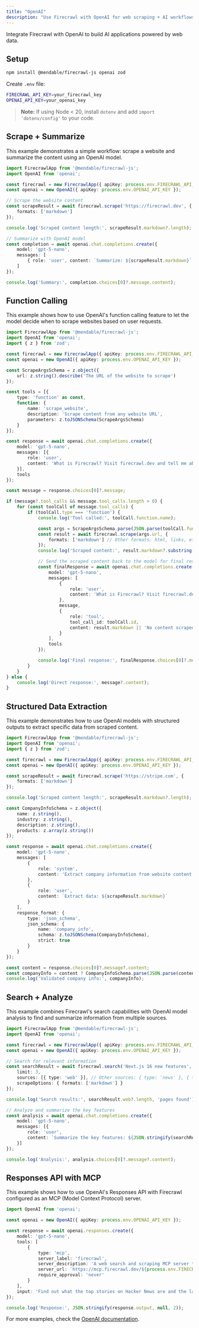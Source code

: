 ```yaml
---
title: "OpenAI"
description: "Use Firecrawl with OpenAI for web scraping + AI workflows"
---
```


Integrate Firecrawl with OpenAI to build AI applications powered by web data.

## Setup

```bash
npm install @mendable/firecrawl-js openai zod
```

Create `.env` file:
```bash
FIRECRAWL_API_KEY=your_firecrawl_key
OPENAI_API_KEY=your_openai_key
```

> **Note:** If using Node < 20, install `dotenv` and add `import 'dotenv/config'` to your code.

## Scrape + Summarize

This example demonstrates a simple workflow: scrape a website and summarize the content using an OpenAI model.

```typescript
import FirecrawlApp from '@mendable/firecrawl-js';
import OpenAI from 'openai';

const firecrawl = new FirecrawlApp({ apiKey: process.env.FIRECRAWL_API_KEY });
const openai = new OpenAI({ apiKey: process.env.OPENAI_API_KEY });

// Scrape the website content
const scrapeResult = await firecrawl.scrape('https://firecrawl.dev', {
    formats: ['markdown']
});

console.log('Scraped content length:', scrapeResult.markdown?.length);

// Summarize with OpenAI model
const completion = await openai.chat.completions.create({
    model: 'gpt-5-nano',
    messages: [
        { role: 'user', content: `Summarize: ${scrapeResult.markdown}` }
    ]
});

console.log('Summary:', completion.choices[0]?.message.content);
```

## Function Calling

This example shows how to use OpenAI's function calling feature to let the model decide when to scrape websites based on user requests.

```typescript
import FirecrawlApp from '@mendable/firecrawl-js';
import OpenAI from 'openai';
import { z } from 'zod';

const firecrawl = new FirecrawlApp({ apiKey: process.env.FIRECRAWL_API_KEY });
const openai = new OpenAI({ apiKey: process.env.OPENAI_API_KEY });

const ScrapeArgsSchema = z.object({
    url: z.string().describe('The URL of the website to scrape')
});

const tools = [{
    type: 'function' as const,
    function: {
        name: 'scrape_website',
        description: 'Scrape content from any website URL',
        parameters: z.toJSONSchema(ScrapeArgsSchema)
    }
}];

const response = await openai.chat.completions.create({
    model: 'gpt-5-nano',
    messages: [{
        role: 'user',
        content: 'What is Firecrawl? Visit firecrawl.dev and tell me about it.'
    }],
    tools
});

const message = response.choices[0]?.message;

if (message?.tool_calls && message.tool_calls.length > 0) {
    for (const toolCall of message.tool_calls) {
        if (toolCall.type === 'function') {
            console.log('Tool called:', toolCall.function.name);

            const args = ScrapeArgsSchema.parse(JSON.parse(toolCall.function.arguments));
            const result = await firecrawl.scrape(args.url, {
                formats: ['markdown'] // Other formats: html, links, etc.
            });
            console.log('Scraped content:', result.markdown?.substring(0, 200) + '...');

            // Send the scraped content back to the model for final response
            const finalResponse = await openai.chat.completions.create({
                model: 'gpt-5-nano',
                messages: [
                    {
                        role: 'user',
                        content: 'What is Firecrawl? Visit firecrawl.dev and tell me about it.'
                    },
                    message,
                    {
                        role: 'tool',
                        tool_call_id: toolCall.id,
                        content: result.markdown || 'No content scraped'
                    }
                ],
                tools
            });

            console.log('Final response:', finalResponse.choices[0]?.message?.content);
        }
    }
} else {
    console.log('Direct response:', message?.content);
}
```

## Structured Data Extraction

This example demonstrates how to use OpenAI models with structured outputs to extract specific data from scraped content.

```typescript
import FirecrawlApp from '@mendable/firecrawl-js';
import OpenAI from 'openai';
import { z } from 'zod';

const firecrawl = new FirecrawlApp({ apiKey: process.env.FIRECRAWL_API_KEY });
const openai = new OpenAI({ apiKey: process.env.OPENAI_API_KEY });

const scrapeResult = await firecrawl.scrape('https://stripe.com', {
    formats: ['markdown']
});

console.log('Scraped content length:', scrapeResult.markdown?.length);

const CompanyInfoSchema = z.object({
    name: z.string(),
    industry: z.string(),
    description: z.string(),
    products: z.array(z.string())
});

const response = await openai.chat.completions.create({
    model: 'gpt-5-nano',
    messages: [
        {
            role: 'system',
            content: 'Extract company information from website content.'
        },
        {
            role: 'user',
            content: `Extract data: ${scrapeResult.markdown}`
        }
    ],
    response_format: {
        type: 'json_schema',
        json_schema: {
            name: 'company_info',
            schema: z.toJSONSchema(CompanyInfoSchema),
            strict: true
        }
    }
});

const content = response.choices[0]?.message?.content;
const companyInfo = content ? CompanyInfoSchema.parse(JSON.parse(content)) : null;
console.log('Validated company info:', companyInfo);
```

## Search + Analyze

This example combines Firecrawl's search capabilities with OpenAI model analysis to find and summarize information from multiple sources.

```typescript
import FirecrawlApp from '@mendable/firecrawl-js';
import OpenAI from 'openai';

const firecrawl = new FirecrawlApp({ apiKey: process.env.FIRECRAWL_API_KEY });
const openai = new OpenAI({ apiKey: process.env.OPENAI_API_KEY });

// Search for relevant information
const searchResult = await firecrawl.search('Next.js 16 new features', {
    limit: 3,
    sources: [{ type: 'web' }], // Other sources: { type: 'news' }, { type: 'images' }
    scrapeOptions: { formats: ['markdown'] }
});

console.log('Search results:', searchResult.web?.length, 'pages found');

// Analyze and summarize the key features
const analysis = await openai.chat.completions.create({
    model: 'gpt-5-nano',
    messages: [{
        role: 'user',
        content: `Summarize the key features: ${JSON.stringify(searchResult)}`
    }]
});

console.log('Analysis:', analysis.choices[0]?.message?.content);
```

## Responses API with MCP

This example shows how to use OpenAI's Responses API with Firecrawl configured as an MCP (Model Context Protocol) server.

```typescript
import OpenAI from 'openai';

const openai = new OpenAI({ apiKey: process.env.OPENAI_API_KEY });

const response = await openai.responses.create({
    model: 'gpt-5-nano',
    tools: [
        {
            type: 'mcp',
            server_label: 'firecrawl',
            server_description: 'A web search and scraping MCP server to scrape and extract content from websites.',
            server_url: `https://mcp.firecrawl.dev/${process.env.FIRECRAWL_API_KEY}/v2/mcp`,
            require_approval: 'never'
        }
    ],
    input: 'Find out what the top stories on Hacker News are and the latest blog post on OpenAI and summarize them in a bullet point format'
});

console.log('Response:', JSON.stringify(response.output, null, 2));
```

For more examples, check the [OpenAI documentation](https://platform.openai.com/docs).
